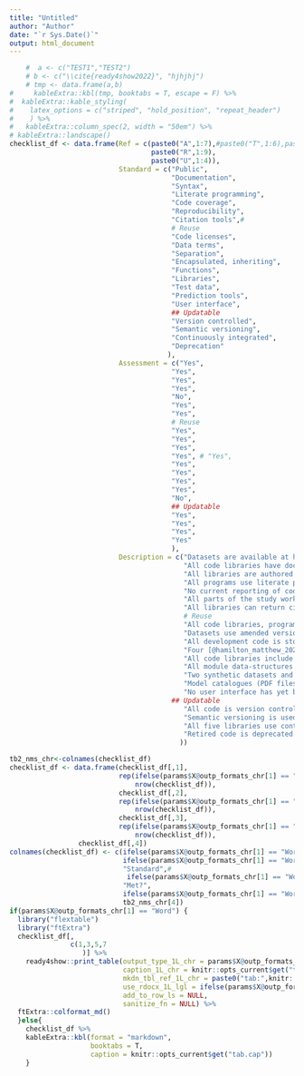 ```yaml
---
title: "Untitled"
author: "Author"
date: "`r Sys.Date()`"
output: html_document
---
```



```r
    #  a <- c("TEST1","TEST2")
    # b <- c("\\cite{ready4show2022}", "hjhjhj")
    # tmp <- data.frame(a,b)   
#     kableExtra::kbl(tmp, booktabs = T, escape = F) %>%
#  kableExtra::kable_styling(
#    latex_options = c("striped", "hold_position", "repeat_header")
#    ) %>%  
#   kableExtra::column_spec(2, width = "50em") %>%
# kableExtra::landscape()
checklist_df <- data.frame(Ref = c(paste0("A",1:7),#paste0("T",1:6),paste0("I",1:4),paste0("M",1:2),paste0("E",1:3),paste0("L",1:3), paste0("Y",1:2)
                                   paste0("R",1:9),
                                   paste0("U",1:4)),
                           Standard = c("Public",
                                        "Documentation",
                                        "Syntax",
                                        "Literate programming",
                                        "Code coverage",
                                        "Reproducibility",
                                        "Citation tools",#
                                        # Reuse
                                        "Code licenses",
                                        "Data terms",
                                        "Separation",
                                        "Encapsulated, inheriting",
                                        "Functions",
                                        "Libraries",
                                        "Test data",
                                        "Prediction tools",
                                        "User interface",
                                        ## Updatable
                                        "Version controlled",
                                        "Semantic versioning",
                                        "Continuously integrated",
                                        "Deprecation"
                                       ),
                           Assessment = c("Yes",
                                        "Yes",
                                        "Yes",
                                        "Yes",
                                        "No",
                                        "Yes",
                                        "Yes",
                                        # Reuse
                                        "Yes",
                                        "Yes",
                                        "Yes",
                                        "Yes", # "Yes",
                                        "Yes",
                                        "Yes",
                                        "Yes",
                                        "Yes",
                                        "No",
                                        ## Updatable
                                        "Yes",
                                        "Yes",
                                        "Yes",
                                        "Yes"
                                        ),
                           Description = c("Datasets are available at https://doi.org/10.7910/DVN/DKDIB0 and https://doi.org/10.7910/DVN/HJXYKQ. For details of where to find Development and Archive code see: https://www.ready4-dev.com/docs/getting-started/software/libraries/types/module/  https://www.ready4-dev.com/docs/getting-started/software/executables/programs/  https://www.ready4-dev.com/docs/getting-started/software/executables/subroutines/ ",
                                           "All code libraries have documenting websites with URLs that concatenate 'https://ready4-dev.github.io/' and the library name (e.g. https://ready4-dev.github.io/youthvars). All three Markdown programs are self-documenting, with one [@hamilton_matthew_2022_6129906] including additional instructions in a README file. Only one sub-routine [@matthew_p_hamilton_2022_5976988] is documented with a meaningful README file. All datasets have meaningful metadata descriptors.",
                                           "All libraries are authored with ready4pack [@ready4pack2022] to ensure a consistent house style. All libraries except [@matthew_p_hamilton_2021_5646669] use framework syntax, as does one program [@hamilton_matthew_2022_6129906].",
                                           "All programs use literate programming.",
                                           "No current reporting of code coverage.",
                                           "All parts of the study workflow from raw data ingest through to data processing, analysis, reporting and dissemination of study outputs can be reproduced (if granted access to source data) or replicated (using supplied synthetic data) with one program [@hamilton_matthew_2022_6129906].",
                                           "All libraries can return citation details when running R's 'citation' function. All code and data repositories have tools to generate citation details.",
                                           # Reuse
                                           "All code libraries, programs and sub-routines use GPL-3 licenses. ",
                                           "Datasets use amended version of template provided by Harvard Dataverse [@sampleterms2022].",
                                           "All development code is stored on repos in a GitHub organisation [@ready4gh2022] and all archived code releases are available in a Zenodo community [@ready4zen2022]. All non-confidential data are stored in repositories within a Harvard Dataverse collection [@ready4dv2022]. ",
                                           "Four [@hamilton_matthew_2022_6084467; @hamilton_matthew_2022_6084824; @hamilton_matthew_2022_6116701; @gao_caroline_2022_6130155] out of five libraries include encapsulating and inheriting modules. See: https://www.ready4-dev.com/docs/model/finding-modules/ ", 
                                           "All code libraries include functions. The most complete list of functions for each library is available by clicking the 'Manual - Developer (PDF)' link on each package's documentation homepage (see item A2 above). The relationship between functions can be illustrated using an app: https://www.ready4-dev.com/docs/getting-started/software/libraries/dependencies/",
                                           "All module data-structures and algorithms are distributed as code libraries [@hamilton_matthew_2022_6084467; @hamilton_matthew_2022_6084824; @hamilton_matthew_2022_6116701; @gao_caroline_2022_6130155; @matthew_p_hamilton_2021_5646669].",
                                           "Two synthetic datasets and their data dictionaries are publicly available in a data repository [@DVN/HJXYKQ_2021]. One (ymh_clinical_tb.RDS) closely resembles the study dataset and was released so that the main study algorithm [@hamilton_matthew_2022_6129906] can be rerun by those without access to the confidential study dataset. The other (eq5d_ds_tb.Rds) is deliberately different to the source dataset in both variable naming convention and the concepts used for predictors and outcome measures. It was created to demonstrate the transferability of study algorithms.",                                           #
                                           "Model catalogues (PDF files beginning with 'AAA_TTU_MDL_CTG') are available in the study results dataset [@DVN/DKDIB0_2021] and describe the predictive performance of all models under a variety of usage regimes (including when the source dataset in the R model object is replaced with fake data). The youthu library [@matthew_p_hamilton_2021_5646669] includes tools for searching for and applying models compatible with different types of input data. An example program to demonstrate this functionality is available in both RMarkdown [@hamilton_matthew_2022_6416330] and rendered PDF formats (the 'Application.pdf' file in the study results dataset [@DVN/DKDIB0_2021]).  ",
                                           "No user interface has yet been developed.",
                                        ## Updatable
                                           "All code is version controlled using git [@git20XX] and GitHub [@github2007]. All source code is available in a GitHub organisation [@ready4gh2022].",
                                           "Semantic versioning is used in all code. As no code library has yet been submitted to CRAN [@CRAN2022], only the development version extensions of each version number have been incremented to date.",
                                           "All five libraries use continuous integration (CI). CI results for each library can be viewed at a URL that concatenates 'https://github.com/ready4-dev/', the library name and '/actions' (e.g. https://github.com/ready4-dev/youthvars/actions)",
                                           "Retired code is deprecated using tools from the lifecycle R library [@lifecycle2021] (e.g. everything after “## DEPRECATED FNS” in https://github.com/ready4-dev/youthvars/blob/main/data-raw/fns/add.R ). Package vignettes and datasets are also deprecated e.g. https://ready4-dev.github.io/youthvars/articles/Replication_DS.html )"
                                          ))

tb2_nms_chr<-colnames(checklist_df)
checklist_df <- data.frame(checklist_df[,1],
                           rep(ifelse(params$X@outp_formats_chr[1] == "Word"," ","&nbsp; "),
                               nrow(checklist_df)),
                           checklist_df[,2],
                           rep(ifelse(params$X@outp_formats_chr[1] == "Word"," ","&nbsp; &nbsp; &nbsp; &nbsp; "),
                               nrow(checklist_df)),
                           checklist_df[,3],
                           rep(ifelse(params$X@outp_formats_chr[1] == "Word"," ","&nbsp; "),
                               nrow(checklist_df)),
                 checklist_df[,4])
colnames(checklist_df) <- c(ifelse(params$X@outp_formats_chr[1] == "Word","Code"," "),
                            ifelse(params$X@outp_formats_chr[1] == "Word","YYY"," "),
                            "Standard",#
                             ifelse(params$X@outp_formats_chr[1] == "Word","ZZZ","   "),
                            "Met?",
                            ifelse(params$X@outp_formats_chr[1] == "Word","AAA","   "),
                            tb2_nms_chr[4])
if(params$X@outp_formats_chr[1] == "Word") {
  library("flextable")
  library("ftExtra")
  checklist_df[,
               c(1,3,5,7
                  )] %>%
    ready4show::print_table(output_type_1L_chr = params$X@outp_formats_chr[1],
                            caption_1L_chr = knitr::opts_current$get("tab.cap"),
                            mkdn_tbl_ref_1L_chr = paste0("tab:",knitr::opts_current$get("tab.id")),
                            use_rdocx_1L_lgl = ifelse(params$X@outp_formats_chr[1]=="Word",T,F),
                            add_to_row_ls = NULL,
                            sanitize_fn = NULL) %>%
  ftExtra::colformat_md()
  }else{
    checklist_df %>%
    kableExtra::kbl(format = "markdown",
                    booktabs = T,
                    caption = knitr::opts_current$get("tab.cap")) 
    }
```

